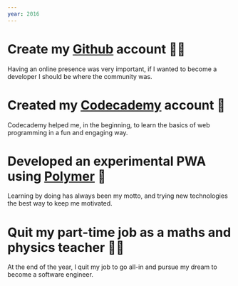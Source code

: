 ```yaml
---
year: 2016
---
```


# Create my [Github](https://github.com/oriolcastro) account 👨‍💻

Having an online presence was very important, if I wanted to become a developer I should be where the community was.

# Created my [Codecademy](https://www.codecademy.com/) account 📖

Codecademy helped me, in the beginning, to learn the basics of web programming in a fun and engaging way.

# Developed an experimental PWA using [Polymer](https://github.com/Polymer/polymer) 🧪

Learning by doing has always been my motto, and trying new technologies the best way to keep me motivated.

# Quit my part-time job as a maths and physics teacher 👨‍🏫

At the end of the year, I quit my job to go all-in and pursue my dream to become a software engineer.
